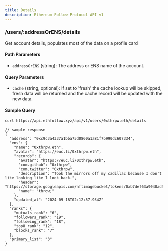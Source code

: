 ```yaml
---
title: Details
description: Ethereum Follow Protocol API v1
---
```


### /users/\:addressOrENS/details

Get account details, populates most of the data on a profile card

#### Path Parameters
- `addressOrENS` (string): The address or ENS name of the account.

#### Query Parameters
- `cache` (string, optional): If set to 'fresh' the cache lookup will be skipped, fresh data will be returned and the cache record will be updated with the new data.

#### Sample Query
```sh
curl https://api.ethfollow.xyz/api/v1/users/0xthrpw.eth/details
```

```jsonc
// sample response
{
  "address": "0xc9c3a4337a1bba75d0860a1a81f7b990dc607334",
  "ens": {
    "name": "0xthrpw.eth",
    "avatar": "https://euc.li/0xthrpw.eth",
    "records": {
      "avatar": "https://euc.li/0xthrpw.eth",
      "com.github": "0xthrpw",
      "com.twitter": "0xthrpw",
      "description": "Took the mirrors off my cadillac because I don't like looking like I look back.",
      "header": "https://storage.googleapis.com/nftimagebucket/tokens/0xb7def63a9040ad5dc431aff79045617922f4023a/1897.svg",
      "name": "throw;"
    },
    "updated_at": "2024-09-18T02:12:57.934Z"
  },
  "ranks": {
    "mutuals_rank": "6",
    "followers_rank": "19",
    "following_rank": "18",
    "top8_rank": "12",
    "blocks_rank": "7"
  },
  "primary_list": "3"
}
```